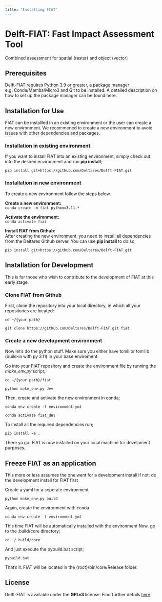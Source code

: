 ```yaml
---
title: "Installing FIAT"
---
```

# Delft-FIAT: Fast Impact Assessment Tool
Combined assessment for spatial (raster) and object (vector)


## Prerequisites
Delft-FIAT requires Python 3.9 or greater, a package manager e.g. Conda/Mamba/Micro3 and Git to be installed. 
A detailed description on how to set up the package manager can be found here. 


## Installation for Use
FIAT can be installled in an existing environment or the user can create a new environment. We recommened to create a new environment to avoid issues with other dependencies and packages.  

### Installation in existing environment 
If you want to install FIAT into an existing environment, simply check out into the desired environment and run **pip install**; 

`pip install git+https://github.com/Deltares/Delft-FIAT.git`

### Installation in new environment 
To create a new environment follow the steps below.  

**Create a new environment:**  
 `conda create -n fiat python=3.11.*`

**Activate the environment:**  
`conda activate fiat`

**Install FIAT from Github:**  
After creating the new environment, you need to install all dependencies from the Deltares Github server. You can use **pip install** to do so;  

`pip install git+https://github.com/Deltares/Delft-FIAT.git`


## Installation for Development
This is for those who wish to contribute to the development of FIAT at this early stage.

### Clone FIAT from Github  
First, clone the repository into your local directory, in which all your repositories are located:

`cd ~/{your path}`


`git clone https://github.com/Deltares/Delft-FIAT.git fiat`

### Create a new development environment 
Now let's do the python stuff. Make sure you either have tomli or tomllib (build-in with py 3.11) in your base enviroment.

Go into your FIAT repository and create the environment file by running the *make_env.py* script;  

`cd ~/{your path}/fiat`

`python make_env.py dev`

Then, create and activate the new environment in conda;  

`conda env create -f environment.yml`

`conda activate fiat_dev`

To install all the required dependencies run;  

`pip install -e . `

There ya go. FIAT is now installed on your local machine for develpment purposes. 


## Freeze FIAT as an application
This more or less assumes the one went for a development install
If not: do the development install for FIAT first

Create a yaml for a seperate environment

`python make_env.py build`

Again, create the environment with conda

`conda env create -f environment.yml`

This time FIAT will be automatically installed with the environment
Now, go to the .build/core directory; 

`cd ./.build/core`

And just execute the pybuild.bat script;

`pybuild.bat`

That's it.
FIAT will be located in the {root}/bin/core/Release folder.

## License
Delft-FIAT is available under the **GPLv3** license. Find further details [here](https://github.com/Deltares/Delft-FIAT/blob/master/LICENSE).
